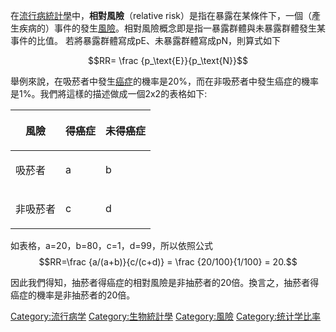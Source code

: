 在[[流行病|流行病]][[統計學|統計學]]中，'''相對風險'''（relative risk）是指在暴露在某條件下，一個（產生疾病的）事件的發生[[風險|風險]]。相對風險概念即是指一暴露群體與未暴露群體發生某事件的比值。
若將暴露群體寫成pE、未暴露群體寫成pN，則算式如下
:<math>RR= \frac {p_\text{E}}{p_\text{N}} </math>

舉例來說，在吸菸者中發生[[癌症|癌症]]的機率是20%，而在非吸菸者中發生癌症的機率是1%。我們將這樣的描述做成一個2x2的表格如下:
{| class="wikitable"
|-
! 風險 !! 得癌症 !! 未得癌症
|-
| 吸菸者 || a || b
|-
| 非吸菸者 || c || d
|}

如表格，a=20，b=80，c=1，d=99，所以依照公式:<math>RR=\frac {a/(a+b)}{c/(c+d)} = \frac {20/100}{1/100} = 20.</math>

因此我們得知，抽菸者得癌症的相對風險是非抽菸者的20倍。換言之，抽菸者得癌症的機率是非抽菸者的20倍。

{{DEFAULTSORT:Relative Risk}}
[[Category:流行病学|Category:流行病学]]
[[Category:生物統計學|Category:生物統計學]]
[[Category:風險|Category:風險]]
[[Category:统计学比率|Category:统计学比率]]